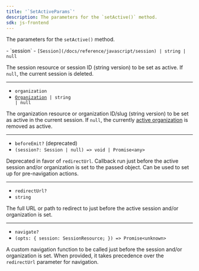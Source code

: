 ```yaml
---
title: '`SetActiveParams`'
description: The parameters for the `setActive()` method.
sdk: js-frontend
---
```


The parameters for the `setActive()` method.

<Properties>
  - `session`
  - <code>[Session](/docs/reference/javascript/session) | string | null</code>

  The session resource or session ID (string version) to be set as active. If `null`, the current session is deleted.

  ---

  - `organization`
  - <code>[Organization](/docs/reference/javascript/organization) | string | null</code>

  The organization resource or organization ID/slug (string version) to be set as active in the current session. If `null`, the currently [active organization](!active-organization) is removed as active.

  ---

  - `beforeEmit?` (deprecated)
  - `(session?: Session | null) => void | Promise<any>`

  Deprecated in favor of `redirectUrl`. Callback run just before the active session and/or organization is set to the passed object. Can be used to set up for pre-navigation actions.

  ---

  - `redirectUrl?`
  - `string`

  The full URL or path to redirect to just before the active session and/or organization is set.

  ---

  - `navigate?`
  - `(opts: { session: SessionResource; }) => Promise<unknown>`

  A custom navigation function to be called just before the session and/or organization is set. When provided, it takes precedence over the `redirectUrl` parameter for navigation.
</Properties>

